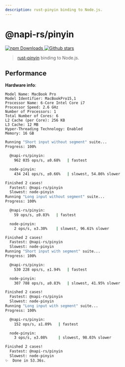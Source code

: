 ```yaml
---
description: rust-pinyin binding to Node.js.
---
```


# @napi-rs/pinyin

<a href="https://www.npmjs.com/package/@napi-rs/pinyin" target="_blank">
  <img
    alt="npm Downloads"
    src="https://img.shields.io/npm/dm/@napi-rs/pinyin"
  />
</a>
<a href="https://github.com/Brooooooklyn/pinyin" target="_blank">
  <img
    alt="Github stars"
    src="https://img.shields.io/github/stars/Brooooooklyn/pinyin?style=social"
  />
</a>

> [rust-pinyin](https://github.com/mozillazg/rust-pinyin) binding to Node.js.

## Performance

**Hardware info**:

```
Model Name: MacBook Pro
Model Identifier: MacBookPro15,1
Processor Name: 6-Core Intel Core i7
Processor Speed: 2.6 GHz
Number of Processors: 1
Total Number of Cores: 6
L2 Cache (per Core): 256 KB
L3 Cache: 12 MB
Hyper-Threading Technology: Enabled
Memory: 16 GB
```

```bash {8,19}
Running "Short input without segment" suite...
Progress: 100%

  @napi-rs/pinyin:
    962 035 ops/s, ±0.68%   | fastest

  node-pinyin:
    434 241 ops/s, ±0.66%   | slowest, 54.86% slower

Finished 2 cases!
  Fastest: @napi-rs/pinyin
  Slowest: node-pinyin
Running "Long input without segment" suite...
Progress: 100%

  @napi-rs/pinyin:
    59 ops/s, ±0.83%   | fastest

  node-pinyin:
    2 ops/s, ±3.30%    | slowest, 96.61% slower

Finished 2 cases!
  Fastest: @napi-rs/pinyin
  Slowest: node-pinyin
Running "Short input with segment" suite...
Progress: 100%

  @napi-rs/pinyin:
    530 228 ops/s, ±1.94%   | fastest

  node-pinyin:
    307 788 ops/s, ±0.83%   | slowest, 41.95% slower

Finished 2 cases!
  Fastest: @napi-rs/pinyin
  Slowest: node-pinyin
Running "Long input with segment" suite...
Progress: 100%

  @napi-rs/pinyin:
    152 ops/s, ±1.09%   | fastest

  node-pinyin:
    3 ops/s, ±3.08%     | slowest, 98.03% slower

Finished 2 cases!
  Fastest: @napi-rs/pinyin
  Slowest: node-pinyin
✨  Done in 53.36s.
```
